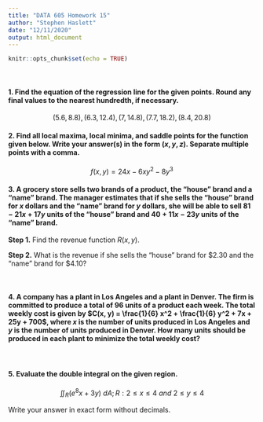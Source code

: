 ```yaml
---
title: "DATA 605 Homework 15"
author: "Stephen Haslett"
date: "12/11/2020"
output: html_document
---
```


```r
knitr::opts_chunk$set(echo = TRUE)
```
\ 

#### 1. Find the equation of the regression line for the given points. Round any final values to the nearest hundredth, if necessary.

$$( 5.6, 8.8 ), ( 6.3, 12.4 ), ( 7, 14.8 ), ( 7.7, 18.2 ), ( 8.4, 20.8 )$$


#### 2. Find all local maxima, local minima, and saddle points for the function given below. Write your answer(s) in the form $( x, y, z )$. Separate multiple points with a comma.

$$f ( x, y ) = 24x - 6xy^2 - 8y^3$$



#### 3. A grocery store sells two brands of a product, the "house" brand and a "name" brand. The manager estimates that if she sells the "house" brand for $x$ dollars and the "name" brand for $y$ dollars, she will be able to sell $81 - 21x + 17y$ units of the "house" brand and $40 + 11x - 23y$ units of the "name" brand.

**Step 1.** Find the revenue function $R ( x, y )$.


**Step 2.** What is the revenue if she sells the "house" brand for \$2.30 and the "name" brand for \$4.10?

\ 

#### 4. A company has a plant in Los Angeles and a plant in Denver. The firm is committed to produce a total of 96 units of a product each week. The total weekly cost is given by $C(x, y) = \frac{1}{6} x^2 + \frac{1}{6} y^2 + 7x + 25y + 700$, where $x$ is the number of units produced in Los Angeles and $y$ is the number of units produced in Denver. How many units should be produced in each plant to minimize the total weekly cost?

\ 

#### 5. Evaluate the double integral on the given region.

$$\iint_{R}(e^8x + 3y) \ dA; R: 2 \leq x \leq 4 \ and \ 2 \leq y \leq 4$$

Write your answer in exact form without decimals.
